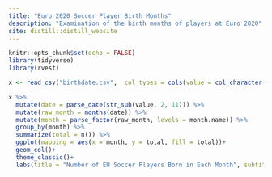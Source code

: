```yaml
---
title: "Euro 2020 Soccer Player Birth Months"
description: "Examination of the birth months of players at Euro 2020"
site: distill::distill_website
---
```


```r
knitr::opts_chunk$set(echo = FALSE)
library(tidyverse)
library(rvest)
```

```r
x <- read_csv("birthdate.csv",  col_types = cols(value = col_character()))

x %>% 
  mutate(date = parse_date(str_sub(value, 2, 11))) %>% 
  mutate(raw_month = months(date)) %>% 
  mutate(month = parse_factor(raw_month, levels = month.name)) %>% 
  group_by(month) %>% 
  summarize(total = n()) %>% 
  ggplot(mapping = aes(x = month, y = total, fill = total))+
  geom_col()+
  theme_classic()+
  labs(title = "Number of EU Soccer Players Born in Each Month", subtitle = "There are more professional soccer players in the early part of the year", x = "Month", y = "Number of Players", caption = "Source: Wikipedia UEFA Euro 2020 squads")
```

